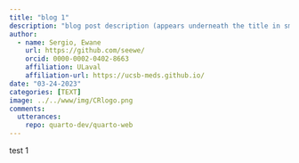 ```yaml
---
title: "blog 1"
description: "blog post description (appears underneath the title in smaller text) which is included on the listing page"
author:
  - name: Sergio, Ewane
    url: https://github.com/seewe/
    orcid: 0000-0002-0402-8663
    affiliation: ULaval
    affiliation-url: https://ucsb-meds.github.io/ 
date: "03-24-2023"
categories: [TEXT]
image: ../../www/img/CRlogo.png
comments: 
  utterances:
    repo: quarto-dev/quarto-web
---
```






test 1